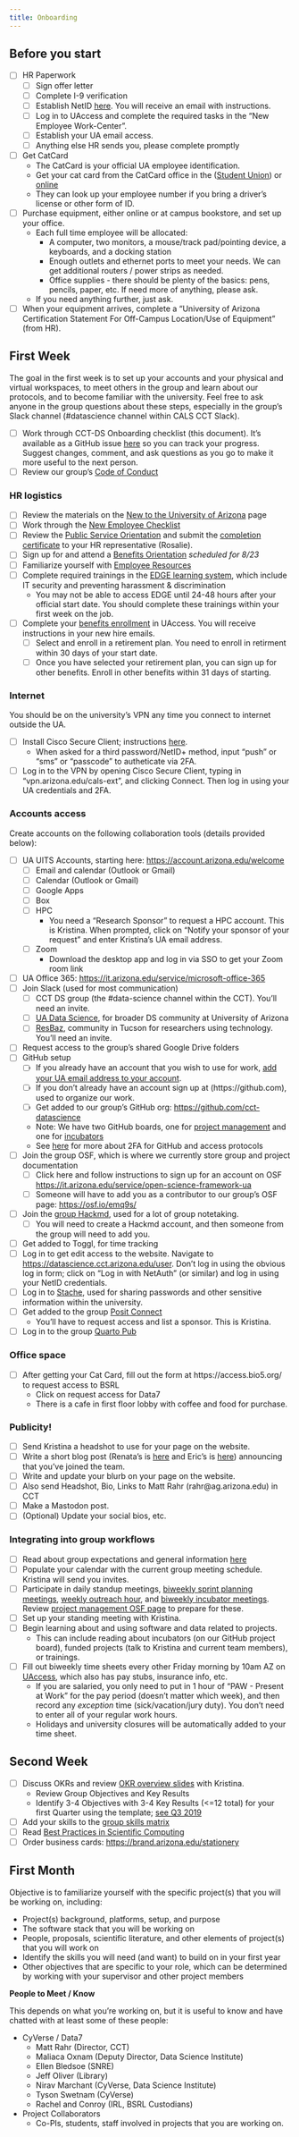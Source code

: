 ```yaml
---
title: Onboarding
---
```


## Before you start

-   [ ] HR Paperwork
    -   [ ] Sign offer letter
    -   [ ] Complete I-9 verification
    -   [ ] Establish NetID [here](https://netid-portal.iam.arizona.edu/). You will receive an email with instructions.
    -   [ ] Log in to UAccess and complete the required tasks in the "New Employee Work-Center".
    -   [ ] Establish your UA email access.
    -   [ ] Anything else HR sends you, please complete promptly
-   [ ] Get CatCard
    -   The CatCard is your official UA employee identification.
    -   Get your cat card from the CatCard office in the ([Student Union](https://catcard.arizona.edu/obtain_catcard)) or [online](https://mycatcard.arizona.edu/)
    -   They can look up your employee number if you bring a driver's license or other form of ID.
-   [ ] Purchase equipment, either online or at campus bookstore, and set up your office.
    -   Each full time employee will be allocated:
        -   A computer, two monitors, a mouse/track pad/pointing device, a keyboards, and a docking station
        -   Enough outlets and ethernet ports to meet your needs. We can get additional routers / power strips as needed.
        -   Office supplies - there should be plenty of the basics: pens, pencils, paper, etc. If need more of anything, please ask.
    -   If you need anything further, just ask.
-   [ ] When your equipment arrives, complete a "University of Arizona Certification Statement For Off-Campus Location/Use of Equipment" (from HR).

## First Week

The goal in the first week is to set up your accounts and your physical and virtual workspaces, to meet others in the group and learn about our protocols, and to become familiar with the university.
Feel free to ask anyone in the group questions about these steps, especially in the group's Slack channel (#datascience channel within CALS CCT Slack).

-   [ ] Work through CCT-DS Onboarding checklist (this document). It's available as a GitHub issue [here](https://github.com/cct-datascience/group-procedures/issues/new?assignees=&labels=&projects=&template=onboarding-checklist.md&title=%5BYour+name%5D+Onboarding+checklist) so you can track your progress. Suggest changes, comment, and ask questions as you go to make it more useful to the next person.
-   [ ] Review our group's [Code of Conduct](code-of-conduct.qmd)

### HR logistics

-   [ ] Review the materials on the [New to the University of Arizona](https://hr.arizona.edu/employees-affiliates/new-ua) page
-   [ ] Work through the [New Employee Checklist](https://hr.arizona.edu/sites/default/files/New_Employee_Checklist.pdf)
-   [ ] Review the [Public Service Orientation](https://hr.arizona.edu/employees-affiliates/new-ua/new-employee-orientation-programs/arizona-public-service-orientation) and submit the [completion certificate](https://hr.arizona.edu/sites/default/files/hr/employees-affiliates/NewToTheUA/AZPSOrientation/certificate.pdf) to your HR representative (Rosalie).
-   [ ] Sign up for and attend a [Benefits Orientation](https://hr.arizona.edu/employees-affiliates/new-ua/new-employee-orientation-programs) *scheduled for 8/23*
-   [ ] Familiarize yourself with [Employee Resources](https://hr.arizona.edu/employees-affiliates/new-ua/employee-resources)
-   [ ] Complete required trainings in the [EDGE learning system](https://edgelearning.arizona.edu/?_gl=1*iko1z6*_ga*MTQyMTAyODIwOC4xNjg3OTYyMjcx*_ga_7PV3540XS3*MTY4OTA4NzIwMS4yMi4xLjE2ODkwODc2MTguMTguMC4w), which include IT security and preventing harassment & discrimination
    -   You may not be able to access EDGE until 24-48 hours after your official start date. You should complete these trainings within your first week on the job.
-   [ ] Complete your [benefits enrollment](https://hr.arizona.edu/employees-affiliates/benefits) in UAccess. You will receive instructions in your new hire emails.
    -   [ ] Select and enroll in a retirement plan. You need to enroll in retirment within 30 days of your start date.
    -   [ ] Once you have selected your retirement plan, you can sign up for other benefits. Enroll in other benefits within 31 days of starting.

### Internet

You should be on the university's VPN any time you connect to internet outside the UA.

-   [ ] Install Cisco Secure Client; instructions [here](https://uarizona.service-now.com/sp?id=sc_cat_item&sys_id=8ab35af01bb830507947edf1604bcb90).
    -   When asked for a third password/NetID+ method, input "push" or "sms" or "passcode" to autheticate via 2FA.
-   [ ] Log in to the VPN by opening Cisco Secure Client, typing in "vpn.arizona.edu/cals-ext", and clicking Connect. Then log in using your UA credentials and 2FA.

### Accounts access

Create accounts on the following collaboration tools (details provided below):

-   [ ] UA UITS Accounts, starting here: <https://account.arizona.edu/welcome>
    -   [ ] Email and calendar (Outlook or Gmail)
    -   [ ] Calendar (Outlook or Gmail)
    -   [ ] Google Apps
    -   [ ] Box
    -   [ ] HPC
        -   You need a "Research Sponsor" to request a HPC account. This is Kristina. When prompted, click on "Notify your sponsor of your request" and enter Kristina's UA email address.
    -   [ ] Zoom
        -   Download the desktop app and log in via SSO to get your Zoom room link
-   [ ] UA Office 365: <https://it.arizona.edu/service/microsoft-office-365>
-   [ ] Join Slack (used for most communication)
    -   [ ] CCT DS group (the #data-science channel within the CCT). You'll need an invite.
    -   [ ] [UA Data Science](https://jcoliver.github.io/uadatascience-slack/index), for broader DS community at University of Arizona
    -   [ ] [ResBaz](https://researchbazaar.arizona.edu/), community in Tucson for researchers using technology. You'll need an invite.
-   [ ] Request access to the group's shared Google Drive folders
-   [ ] GitHub setup
    -   [ ] If you already have an account that you wish to use for work, [add your UA email address to your account](https://github.com/settings/emails).
    -   [ ] If you don't already have an account sign up at (https://github.com), used to organize our work.
    -   [ ] Get added to our group's GitHub org: <https://github.com/cct-datascience>
    -   Note: We have two GitHub boards, one for [project management](https://github.com/orgs/cct-datascience/projects/8) and one for [incubators](https://github.com/orgs/cct-datascience/projects/7)
    -   See [here](https://docs.github.com/en/authentication/securing-your-account-with-two-factor-authentication-2fa) for more about 2FA for GitHub and access protocols
-   [ ] Join the group OSF, which is where we currently store group and project documentation
    -   [ ] Click here and follow instructions to sign up for an account on OSF <https://it.arizona.edu/service/open-science-framework-ua>
    -   [ ] Someone will have to add you as a contributor to our group's OSF page: <https://osf.io/emq9s/>
-   [ ] Join the [group Hackmd](https://hackmd.io/team/cct-datascience?nav=overview), used for a lot of group notetaking.
    -   [ ] You will need to create a Hackmd account, and then someone from the group will need to add you.
-   [ ] Get added to Toggl, for time tracking
-   [ ] Log in to get edit access to the website. Navigate to <https://datascience.cct.arizona.edu/user>. Don't log in using the obvious log in form; click on "Log in with NetAuth" (or similar) and log in using your NetID credentials.
-   [ ] Log in to [Stache](stache.arizona.edu), used for sharing passwords and other sensitive information within the university.
-   [ ] Get added to the group [Posit Connect](https://viz.datascience.arizona.edu/connect/)
    -   You'll have to request access and list a sponsor. This is Kristina.
-   [ ] Log in to the group [Quarto Pub](https://quartopub.com)

### Office space

-   [ ] After getting your Cat Card, fill out the form at https://access.bio5.org/ to request access to BSRL
    -   Click on request access for Data7
    -   There is a cafe in first floor lobby with coffee and food for purchase.

### Publicity!

-   [ ] Send Kristina a headshot to use for your page on the website.
-   [ ] Write a short blog post (Renata's is [here](https://datascience.cct.arizona.edu/news/2023/08/renata-diaz-joins-cct-data-science-team) and Eric's is [here](https://datascience.cct.arizona.edu/news/2022/06/welcome-eric-scott)) announcing that you've joined the team.
-   [ ] Write and update your blurb on your page on the website.
-   [ ] Also send Headshot, Bio, Links to Matt Rahr (rahr\@ag.arizona.edu) in CCT
-   [ ] Make a Mastodon post.
-   [ ] (Optional) Update your social bios, etc.

### Integrating into group workflows

-   [ ] Read about group expectations and general information [here](https://osf.io/tzmhp/wiki/General%20Information/)
-   [ ] Populate your calendar with the current group meeting schedule. Kristina will send you invites.
-   [ ] Participate in daily standup meetings, [biweekly sprint planning meetings](https://hackmd.io/ih-qR2B6RJ221MJEFeEqcA), [weekly outreach hour](https://hackmd.io/fxo335XYQXGUpIm6c46TkQ), and [biweekly incubator meetings](https://github.com/orgs/cct-datascience/projects/7). Review [project management OSF page](https://osf.io/tzmhp/wiki/Project%20Management/) to prepare for these.
-   [ ] Set up your standing meeting with Kristina.
-   [ ] Begin learning about and using software and data related to projects.
    -   This can include reading about incubators (on our GitHub project board), funded projects (talk to Kristina and current team members), or trainings.
-   [ ] Fill out biweekly time sheets every other Friday morning by 10am AZ on [UAccess](https://uaccess.arizona.edu/), which also has pay stubs, insurance info, etc.
    -   If you are salaried, you only need to put in 1 hour of "PAW - Present at Work" for the pay period (doesn't matter which week), and then record any *exception* time (sick/vacation/jury duty). You don't need to enter all of your regular work hours.
    -   Holidays and university closures will be automatically added to your time sheet.

## Second Week

-   [ ] Discuss OKRs and review [OKR overview slides](https://drive.google.com/open?id=1wZBYlYZK4s2HPJAjNqR9-9RXQUY3KGbK "OKR Introduction") with Kristina.
    -   Review Group Objectives and Key Results
    -   Identify 3-4 Objectives with 3-4 Key Results (\<=12 total) for your first Quarter using the template; [see Q3 2019](https://docs.google.com/spreadsheets/d/18ANZGFdBHBU8l9WbFTE0fErcCaTva3LyazuhAex4FFE/edit#gid=129820665)
-   [ ] Add your skills to the [group skills matrix](https://docs.google.com/spreadsheets/d/1N95GgtAgvpQ9PhpiYwqWYewWu-FOzeIoQxzX2oldUuk/edit?usp=sharing)
-   [ ] Read [Best Practices in Scientific Computing](https://journals.plos.org/plosbiology/article?id=10.1371/journal.pbio.1001745)
-   [ ] Order business cards: <https://brand.arizona.edu/stationery>

## First Month

Objective is to familiarize yourself with the specific project(s) that you will be working on, including:

-   Project(s) background, platforms, setup, and purpose
-   The software stack that you will be working on
-   People, proposals, scientific literature, and other elements of project(s) that you will work on
-   Identify the skills you will need (and want) to build on in your first year
-   Other objectives that are specific to your role, which can be determined by working with your supervisor and other project members

**People to Meet / Know**

This depends on what you're working on, but it is useful to know and have chatted with at least some of these people:

-   CyVerse / Data7
    -   Matt Rahr (Director, CCT)
    -   Maliaca Oxnam (Deputy Director, Data Science Institute)
    -   Ellen Bledsoe (SNRE)
    -   Jeff Oliver (Library)
    -   Nirav Marchant (CyVerse, Data Science Institute)
    -   Tyson Swetnam (CyVerse)
    -   Rachel and Conroy (IRL, BSRL Custodians)
-   Project Collaborators
    -   Co-PIs, students, staff involved in projects that you are working on.
